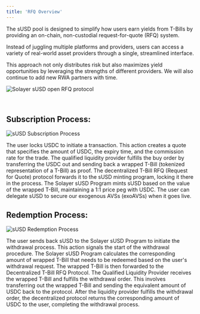 ```yaml
---
title: 'RFQ Overview'
---
```


The sUSD pool is designed to simplify how users earn yields from T-Bills by providing an on-chain, non-custodial request-for-quote (RFQ) system. 

Instead of juggling multiple platforms and providers, users can access a variety of real-world asset providers through a single, streamlined interface. 

This approach not only distributes risk but also maximizes yield opportunities by leveraging the strengths of different providers. We will also continue to add new RWA partners with time. 

![Solayer sUSD open RFQ protocol](/images/diagrams/RFQ_Overview_B.png)

<br/>

## **Subscription Process:**

![sUSD Subscription Process](/images/diagrams/subscription_susd_B.png)

<Steps>
<Step title="User Locks USDC:">
    The user locks USDC to initiate a transaction. This action creates a quote that specifies the amount of USDC, the expiry time, and the commission rate for the trade.
</Step>
<Step title="Fulfillment by Qualified Liquidity Provider (Buy Order):">
    The qualified liquidity provider fulfills the buy order by transferring the USDC out and sending back a wrapped T-Bill (tokenized representation of a T-Bill) as proof.
</Step>
<Step title="Forwarding Wrapped T-Bill:">
    The decentralized T-Bill RFQ (Request for Quote) protocol forwards it to the sUSD minting program, locking it there in the process.
</Step>
<Step title="Minting sUSD:">
    The Solayer sUSD Program mints sUSD based on the value of the wrapped T-Bill, maintaining a 1:1 price peg with USDC.
</Step>
<Step title="Delegate sUSD to Secure Exogenous AVS (Coming Soon):">
    The user can delegate sUSD to secure our exogenous AVSs (exoAVSs) when it goes live.
</Step>

<br/>

</Steps>

## **Redemption Process:**

![sUSD Redemption Process](/images/diagrams/redemption_susd_b.png)


<Steps>
<Step title="User Sends Back sUSD to Kickoff Withdrawal:">
    The user sends back sUSD to the Solayer sUSD Program to initiate the withdrawal process. This action signals the start of the withdrawal procedure.
</Step>
<Step title="Protocol Calculates and Sends Wrapped T-Bill:">
    The Solayer sUSD Program calculates the corresponding amount of wrapped T-Bill that needs to be redeemed based on the user's withdrawal request. The wrapped T-Bill is then forwarded to the Decentralized T-Bill RFQ Protocol.
</Step>
<Step title="Qualified Liquidity Provider Fulfills the Withdrawal Order:">
    The Qualified Liquidity Provider receives the wrapped T-Bill and fulfills the withdrawal order. This involves transferring out the wrapped T-Bill and sending the equivalent amount of USDC back to the protocol.
</Step>
<Step title="USDC Returned to the User:">
    After the liquidity provider fulfills the withdrawal order, the decentralized protocol returns the corresponding amount of USDC to the user, completing the withdrawal process.
</Step>
</Steps>

 

